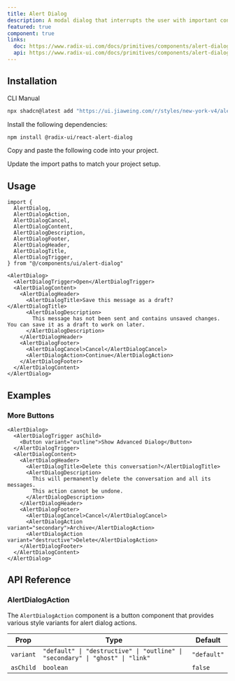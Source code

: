 ```yaml
---
title: Alert Dialog
description: A modal dialog that interrupts the user with important content and expects a response.
featured: true
component: true
links:
  doc: https://www.radix-ui.com/docs/primitives/components/alert-dialog
  api: https://www.radix-ui.com/docs/primitives/components/alert-dialog#api-reference
---
```


<ComponentPreview
  name="alert-dialog-demo"
  title="An alert dialog with cancel and continue buttons."
  description="An alert dialog with cancel and continue buttons."
/>

## Installation

<CodeTabs>

<TabsList>
  <TabsTrigger value="cli">CLI</TabsTrigger>
  <TabsTrigger value="manual">Manual</TabsTrigger>
</TabsList>
<TabsContent value="cli">

```bash
npx shadcn@latest add "https://ui.jiaweing.com/r/styles/new-york-v4/alert-dialog.json"
```

</TabsContent>

<TabsContent value="manual">

<Steps>

<Step>Install the following dependencies:</Step>

```bash
npm install @radix-ui/react-alert-dialog
```

<Step>Copy and paste the following code into your project.</Step>

<ComponentSource name="alert-dialog" title="components/ui/alert-dialog.tsx" />

<Step>Update the import paths to match your project setup.</Step>

</Steps>

</TabsContent>

</CodeTabs>

## Usage

```tsx showLineNumbers
import {
  AlertDialog,
  AlertDialogAction,
  AlertDialogCancel,
  AlertDialogContent,
  AlertDialogDescription,
  AlertDialogFooter,
  AlertDialogHeader,
  AlertDialogTitle,
  AlertDialogTrigger,
} from "@/components/ui/alert-dialog"
```

```tsx showLineNumbers
<AlertDialog>
  <AlertDialogTrigger>Open</AlertDialogTrigger>
  <AlertDialogContent>
    <AlertDialogHeader>
      <AlertDialogTitle>Save this message as a draft?</AlertDialogTitle>
      <AlertDialogDescription>
        This message has not been sent and contains unsaved changes. You can save it as a draft to work on later.
      </AlertDialogDescription>
    </AlertDialogHeader>
    <AlertDialogFooter>
      <AlertDialogCancel>Cancel</AlertDialogCancel>
      <AlertDialogAction>Continue</AlertDialogAction>
    </AlertDialogFooter>
  </AlertDialogContent>
</AlertDialog>
```

## Examples

### More Buttons

<ComponentPreview
  name="alert-dialog-advanced-demo"
  description="An alert dialog with three buttons displayed in a vertical layout."
  className="mb-4"
/>

```tsx
<AlertDialog>
  <AlertDialogTrigger asChild>
    <Button variant="outline">Show Advanced Dialog</Button>
  </AlertDialogTrigger>
  <AlertDialogContent>
    <AlertDialogHeader>
      <AlertDialogTitle>Delete this conversation?</AlertDialogTitle>
      <AlertDialogDescription>
        This will permanently delete the conversation and all its messages.
        This action cannot be undone.
      </AlertDialogDescription>
    </AlertDialogHeader>
    <AlertDialogFooter>
      <AlertDialogCancel>Cancel</AlertDialogCancel>
      <AlertDialogAction variant="secondary">Archive</AlertDialogAction>
      <AlertDialogAction variant="destructive">Delete</AlertDialogAction>
    </AlertDialogFooter>
  </AlertDialogContent>
</AlertDialog>
```

## API Reference

### AlertDialogAction

The `AlertDialogAction` component is a button component that provides various style variants for alert dialog actions.

| Prop      | Type                                                                          | Default     |
| --------- | ----------------------------------------------------------------------------- | ----------- |
| `variant` | `"default" \| "destructive" \| "outline" \| "secondary" \| "ghost" \| "link"` | `"default"` |
| `asChild` | `boolean`                                                                     | `false`     |
